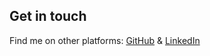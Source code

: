 ## Get in touch

Find me on other platforms: [GitHub](https://github.com/Vuictorovna) & [LinkedIn](https://www.linkedin.com/in/volha-sakharevich/)
